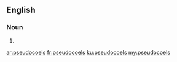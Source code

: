 ==English==

===Noun===
{{head|en|plural}}

# {{plural of|pseudocoel|lang=en}}

[[ar:pseudocoels]]
[[fr:pseudocoels]]
[[ku:pseudocoels]]
[[my:pseudocoels]]